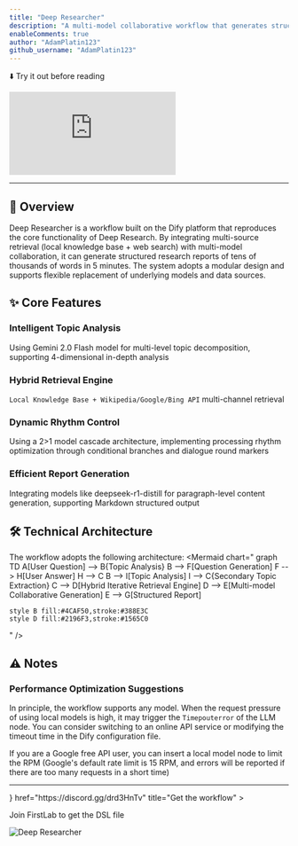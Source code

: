 ```yaml
---
title: "Deep Researcher"
description: "A multi-model collaborative workflow that generates structured research reports in minutes"
enableComments: true
author: "AdamPlatin123"
github_username: "AdamPlatin123"
---
```


⬇️ Try it out before reading

<iframe
 src="https://instance.hellodify.com/chatbot/NKZ90sIADQ1PFxOz"
 style={{
   width: '100%',
   minHeight: '600px'
 }}
 frameBorder="0"
 allow="microphone">
</iframe>

---

## 📖 Overview

Deep Researcher is a workflow built on the Dify platform that reproduces the core functionality of Deep Research. By integrating multi-source retrieval (local knowledge base + web search) with multi-model collaboration, it can generate structured research reports of tens of thousands of words in 5 minutes. The system adopts a modular design and supports flexible replacement of underlying models and data sources.

## ✨ Core Features

### Intelligent Topic Analysis
Using Gemini 2.0 Flash model for multi-level topic decomposition, supporting 4-dimensional in-depth analysis

### Hybrid Retrieval Engine
`Local Knowledge Base + Wikipedia/Google/Bing API` multi-channel retrieval

### Dynamic Rhythm Control
Using a 2>1 model cascade architecture, implementing processing rhythm optimization through conditional branches and dialogue round markers

### Efficient Report Generation
Integrating models like deepseek-r1-distill for paragraph-level content generation, supporting Markdown structured output

## 🛠️ Technical Architecture

The workflow adopts the following architecture:
<Mermaid
  chart="
graph TD
    A[User Question] --> B{Topic Analysis}
    B --> F[Question Generation]
    F --> H[User Answer]
    H --> C
    B --> I[Topic Analysis]
    I --> C{Secondary Topic Extraction}
    C --> D[Hybrid Iterative Retrieval Engine]
    D --> E[Multi-model Collaborative Generation]
    E --> G[Structured Report]
    
    style B fill:#4CAF50,stroke:#388E3C
    style D fill:#2196F3,stroke:#1565C0
  "
/>

## ⚠️ Notes

### Performance Optimization Suggestions

In principle, the workflow supports any model. When the request pressure of using local models is high, it may trigger the `Timepouterror` of the LLM node. You can consider switching to an online API service or modifying the timeout time in the Dify configuration file.

If you are a Google free API user, you can insert a local model node to limit the RPM (Google's default rate limit is 15 RPM, and errors will be reported if there are too many requests in a short time)

---

<Cards>
  <Card 
    icon={<i className="ri-flow-chart" />} 
    href="https://discord.gg/drd3HnTv" 
    title="Get the workflow"
  >
  <p>Join FirstLab to get the DSL file</p>
    <img src="https://s2.loli.net/2025/05/15/HFT2SE3uIyMflG4.png" alt="Deep Researcher" />
  </Card>
</Cards> 